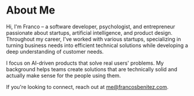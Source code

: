 # About Me

Hi, I'm Franco – a software developer, psychologist, and entrepreneur passionate about startups, artificial intelligence, and product design. Throughout my career, I've worked with various startups, specializing in turning business needs into efficient technical solutions while developing a deep understanding of customer needs.

I focus on AI-driven products that solve real users' problems. My background helps teams create solutions that are technically solid and actually make sense for the people using them.

If you're looking to connect, reach out at me@francosbenitez.com.
